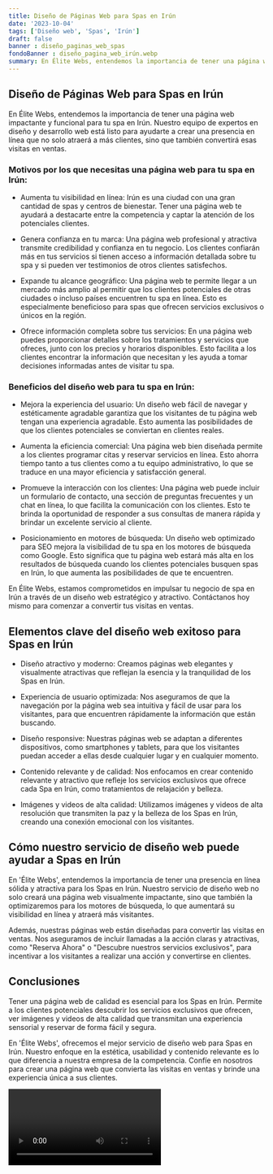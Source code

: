 ```yaml
---
title: Diseño de Páginas Web para Spas en Irún
date: '2023-10-04'
tags: ['Diseño web', 'Spas', 'Irún']
draft: false
banner : diseño_paginas_web_spas
fondoBanner : diseño_pagina_web_irún.webp
summary: En Élite Webs, entendemos la importancia de tener una página web impactante y funcional para tu spa en Irún. Nuestro equipo de expertos en diseño y desarrollo web está listo para ayudarte a crear una presencia en línea que no solo atraerá a más clientes, sino que también convertirá esas visitas en ventas.
---
```


## Diseño de Páginas Web para Spas en Irún

En Élite Webs, entendemos la importancia de tener una página web impactante y funcional para tu spa en Irún. Nuestro equipo de expertos en diseño y desarrollo web está listo para ayudarte a crear una presencia en línea que no solo atraerá a más clientes, sino que también convertirá esas visitas en ventas.

### Motivos por los que necesitas una página web para tu spa en Irún:

- Aumenta tu visibilidad en línea: Irún es una ciudad con una gran cantidad de spas y centros de bienestar. Tener una página web te ayudará a destacarte entre la competencia y captar la atención de los potenciales clientes.

- Genera confianza en tu marca: Una página web profesional y atractiva transmite credibilidad y confianza en tu negocio. Los clientes confiarán más en tus servicios si tienen acceso a información detallada sobre tu spa y si pueden ver testimonios de otros clientes satisfechos.

- Expande tu alcance geográfico: Una página web te permite llegar a un mercado más amplio al permitir que los clientes potenciales de otras ciudades o incluso países encuentren tu spa en línea. Esto es especialmente beneficioso para spas que ofrecen servicios exclusivos o únicos en la región.

- Ofrece información completa sobre tus servicios: En una página web puedes proporcionar detalles sobre los tratamientos y servicios que ofreces, junto con los precios y horarios disponibles. Esto facilita a los clientes encontrar la información que necesitan y les ayuda a tomar decisiones informadas antes de visitar tu spa.

### Beneficios del diseño web para tu spa en Irún:

- Mejora la experiencia del usuario: Un diseño web fácil de navegar y estéticamente agradable garantiza que los visitantes de tu página web tengan una experiencia agradable. Esto aumenta las posibilidades de que los clientes potenciales se conviertan en clientes reales.

- Aumenta la eficiencia comercial: Una página web bien diseñada permite a los clientes programar citas y reservar servicios en línea. Esto ahorra tiempo tanto a tus clientes como a tu equipo administrativo, lo que se traduce en una mayor eficiencia y satisfacción general.

- Promueve la interacción con los clientes: Una página web puede incluir un formulario de contacto, una sección de preguntas frecuentes y un chat en línea, lo que facilita la comunicación con los clientes. Esto te brinda la oportunidad de responder a sus consultas de manera rápida y brindar un excelente servicio al cliente.

- Posicionamiento en motores de búsqueda: Un diseño web optimizado para SEO mejora la visibilidad de tu spa en los motores de búsqueda como Google. Esto significa que tu página web estará más alta en los resultados de búsqueda cuando los clientes potenciales busquen spas en Irún, lo que aumenta las posibilidades de que te encuentren.

En Élite Webs, estamos comprometidos en impulsar tu negocio de spa en Irún a través de un diseño web estratégico y atractivo. Contáctanos hoy mismo para comenzar a convertir tus visitas en ventas.

<GifSeo />

<Cta />

## Elementos clave del diseño web exitoso para Spas en Irún

- Diseño atractivo y moderno: Creamos páginas web elegantes y visualmente atractivas que reflejan la esencia y la tranquilidad de los Spas en Irún.

- Experiencia de usuario optimizada: Nos aseguramos de que la navegación por la página web sea intuitiva y fácil de usar para los visitantes, para que encuentren rápidamente la información que están buscando.

- Diseño responsive: Nuestras páginas web se adaptan a diferentes dispositivos, como smartphones y tablets, para que los visitantes puedan acceder a ellas desde cualquier lugar y en cualquier momento.

- Contenido relevante y de calidad: Nos enfocamos en crear contenido relevante y atractivo que refleje los servicios exclusivos que ofrece cada Spa en Irún, como tratamientos de relajación y belleza.

- Imágenes y videos de alta calidad: Utilizamos imágenes y videos de alta resolución que transmiten la paz y la belleza de los Spas en Irún, creando una conexión emocional con los visitantes.

## Cómo nuestro servicio de diseño web puede ayudar a Spas en Irún

En 'Élite Webs', entendemos la importancia de tener una presencia en línea sólida y atractiva para los Spas en Irún. Nuestro servicio de diseño web no solo creará una página web visualmente impactante, sino que también la optimizaremos para los motores de búsqueda, lo que aumentará su visibilidad en línea y atraerá más visitantes.

Además, nuestras páginas web están diseñadas para convertir las visitas en ventas. Nos aseguramos de incluir llamadas a la acción claras y atractivas, como "Reserva Ahora" o "Descubre nuestros servicios exclusivos", para incentivar a los visitantes a realizar una acción y convertirse en clientes.

## Conclusiones

Tener una página web de calidad es esencial para los Spas en Irún. Permite a los clientes potenciales descubrir los servicios exclusivos que ofrecen, ver imágenes y videos de alta calidad que transmitan una experiencia sensorial y reservar de forma fácil y segura.

En 'Élite Webs', ofrecemos el mejor servicio de diseño web para Spas en Irún. Nuestro enfoque en la estética, usabilidad y contenido relevante es lo que diferencia a nuestra empresa de la competencia. Confíe en nosotros para crear una página web que convierta las visitas en ventas y brinde una experiencia única a sus clientes.

<Video />

<CtaBot job='Spas' city='Irún'/>

<Gmaps query='Irún+españa+maps' />